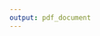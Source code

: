 ```yaml
---
output: pdf_document
---
```


```{=tex}
\newpage

\abstractTitle{Abstract}

\begin{abstract}
  \normalsize
  \singlespacing
  
\nid Lorem ipsum dolor sit amet, consectetur adipiscing elit, sed do eiusmod tempor incididunt ut labore et dolore magna aliqua. Ut enim ad minim veniam, quis nostrud exercitation ullamco laboris nisi ut aliquip ex ea commodo consequat. Duis aute irure dolor in reprehenderit in voluptate velit esse cillum dolore eu fugiat nulla pariatur. Excepteur sint occaecat cupidatat non proident, sunt in culpa qui officia deserunt mollit anim id est laborum.

  \keywords{Lorem, ipsum}
\end{abstract}

\oneHalfIndent
\jumpTwoPages
```

